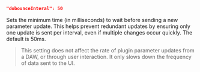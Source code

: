 ```json
"dobounceInteral": 50
```

Sets the minimum time (in milliseconds) to wait before sending a new parameter update. This helps prevent redundant updates by ensuring only one update is sent per interval, even if multiple changes occur quickly. The default is 50ms.

> This setting does not affect the rate of plugin parameter updates from a DAW, or through user interaction. It only slows down the frequency of data sent to the UI.